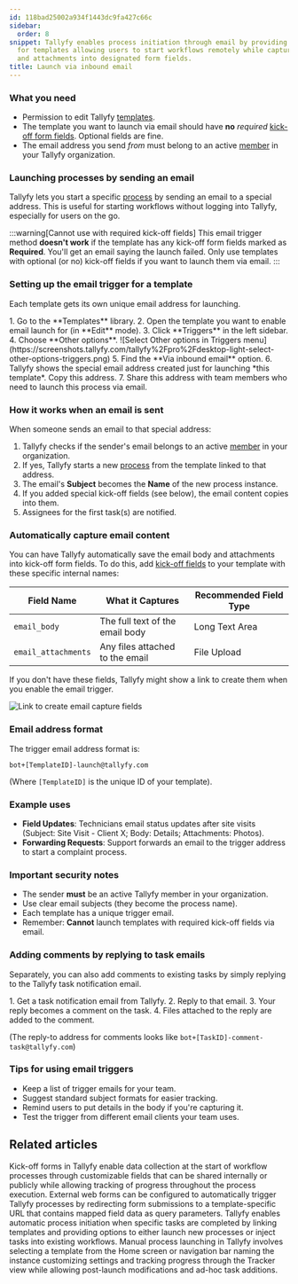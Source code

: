 ```yaml
---
id: 118bad25002a934f1443dc9fa427c66c
sidebar:
  order: 8
snippet: Tallyfy enables process initiation through email by providing unique addresses
  for templates allowing users to start workflows remotely while capturing email content
  and attachments into designated form fields.
title: Launch via inbound email
---
```



### What you need

*   Permission to edit Tallyfy [templates](/products/pro/documenting/templates/).
*   The template you want to launch via email should have **no** *required* [kick-off form fields](/products/pro/launching/triggers/kick-off-forms/). Optional fields are fine.
*   The email address you send *from* must belong to an active [member](/products/pro/documenting/members/) in your Tallyfy organization.

### Launching processes by sending an email

Tallyfy lets you start a specific [process](/products/pro/tracking-and-tasks/processes/) by sending an email to a special address. This is useful for starting workflows without logging into Tallyfy, especially for users on the go.

:::warning[Cannot use with required kick-off fields]
This email trigger method **doesn't work** if the template has any kick-off form fields marked as **Required**. You'll get an email saying the launch failed. Only use templates with optional (or no) kick-off fields if you want to launch them via email.
:::

### Setting up the email trigger for a template

Each template gets its own unique email address for launching.

<Steps>
1. Go to the **Templates** library.
2. Open the template you want to enable email launch for (in **Edit** mode).
3. Click **Triggers** in the left sidebar.
4. Choose **Other options**.
   ![Select Other options in Triggers menu](https://screenshots.tallyfy.com/tallyfy%2Fpro%2Fdesktop-light-select-other-options-triggers.png)
5. Find the **Via inbound email** option.
6. Tallyfy shows the special email address created just for launching *this template*. Copy this address.
7. Share this address with team members who need to launch this process via email.
</Steps>

### How it works when an email is sent

When someone sends an email to that special address:

1. Tallyfy checks if the sender's email belongs to an active [member](/products/pro/documenting/members/) in your organization.
2. If yes, Tallyfy starts a new [process](/products/pro/tracking-and-tasks/processes/) from the template linked to that address.
3. The email's **Subject** becomes the **Name** of the new process instance.
4. If you added special kick-off fields (see below), the email content copies into them.
5. Assignees for the first task(s) are notified.

### Automatically capture email content

You can have Tallyfy automatically save the email body and attachments into kick-off form fields. To do this, add [kick-off fields](/products/pro/launching/triggers/kick-off-forms/) to your template with these specific internal names:

| Field Name              | What it Captures                  | Recommended Field Type |
|-------------------------|-----------------------------------|------------------------|
| `email_body`            | The full text of the email body   | Long Text Area         |
| `email_attachments`     | Any files attached to the email | File Upload            |

If you don't have these fields, Tallyfy might show a link to create them when you enable the email trigger.

![Link to create email capture fields](https://screenshots.tallyfy.com/tallyfy%2Fpro%2Fdesktop-light-create-email-fields.png)

### Email address format

The trigger email address format is:

```text
bot+[TemplateID]-launch@tallyfy.com
```

(Where `[TemplateID]` is the unique ID of your template).

### Example uses

*   **Field Updates**: Technicians email status updates after site visits (Subject: Site Visit - Client X; Body: Details; Attachments: Photos).
*   **Forwarding Requests**: Support forwards an email to the trigger address to start a complaint process.

### Important security notes

*   The sender **must** be an active Tallyfy member in your organization.
*   Use clear email subjects (they become the process name).
*   Each template has a unique trigger email.
*   Remember: **Cannot** launch templates with required kick-off fields via email.

### Adding comments by replying to task emails

Separately, you can also add comments to existing tasks by simply replying to the Tallyfy task notification email.

<Steps>
1. Get a task notification email from Tallyfy.
2. Reply to that email.
3. Your reply becomes a comment on the task.
4. Files attached to the reply are added to the comment.
</Steps>

(The reply-to address for comments looks like `bot+[TaskID]-comment-task@tallyfy.com`)

### Tips for using email triggers

- Keep a list of trigger emails for your team.
- Suggest standard subject formats for easier tracking.
- Remind users to put details in the body if you're capturing it.
- Test the trigger from different email clients your team uses.


## Related articles
<CardGrid>
<LinkTitleCard header="<b>Triggers > Launch via a kick-off form</b>" href="/products/pro/launching/triggers/kick-off-forms/" > Kick-off forms in Tallyfy enable data collection at the start of workflow processes through customizable fields that can be shared internally or publicly while allowing tracking of progress throughout the process execution. </LinkTitleCard>
<LinkTitleCard header="<b>Launching > Launch a process from a web form</b>" href="/products/pro/launching/how-to-launch-a-tallyfy-process-from-a-webform/" > External web forms can be configured to automatically trigger Tallyfy processes by redirecting form submissions to a template-specific URL that contains mapped field data as query parameters. </LinkTitleCard>
<LinkTitleCard header="<b>Launching > Launch another process when a task is completed</b>" href="/products/pro/launching/launch-process-when-task-is-completed/" > Tallyfy enables automatic process initiation when specific tasks are completed by linking templates and providing options to either launch new processes or inject tasks into existing workflows. </LinkTitleCard>
<LinkTitleCard header="<b>Launching > Launch manually</b>" href="/products/pro/launching/how-can-i-launch-a-process-in-tallyfy/" > Manual process launching in Tallyfy involves selecting a template from the Home screen or navigation bar naming the instance customizing settings and tracking progress through the Tracker view while allowing post-launch modifications and ad-hoc task additions. </LinkTitleCard>
</CardGrid>